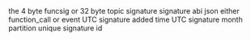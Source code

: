 <ParamField path="id">
the 4 byte funcsig or 32 byte topic signature
</ParamField>
<ParamField path="signature">

</ParamField>
<ParamField path="abi">
signature abi json
</ParamField>
<ParamField path="type">
either function_call or event
</ParamField>
<ParamField path="created_at">
UTC signature added time
</ParamField>
<ParamField path="created_at_month">
UTC signature month partition
</ParamField>
<ParamField path="unique_signature_id">
unique signature id
</ParamField>
